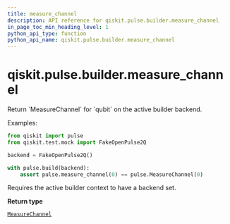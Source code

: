 ```yaml
---
title: measure_channel
description: API reference for qiskit.pulse.builder.measure_channel
in_page_toc_min_heading_level: 1
python_api_type: function
python_api_name: qiskit.pulse.builder.measure_channel
---
```


# qiskit.pulse.builder.measure\_channel

<Function id="qiskit.pulse.builder.measure_channel" name="measure_channel" isDedicatedPage={true} github="https://github.com/qiskit/qiskit/tree/stable/0.19/qiskit/pulse/builder.py" signature="measure_channel(qubit)">
  Return `MeasureChannel` for `qubit` on the active builder backend.

  Examples:

  ```python
  from qiskit import pulse
  from qiskit.test.mock import FakeOpenPulse2Q

  backend = FakeOpenPulse2Q()

  with pulse.build(backend):
      assert pulse.measure_channel(0) == pulse.MeasureChannel(0)
  ```

  <Admonition title="Note" type="note">
    Requires the active builder context to have a backend set.
  </Admonition>

  **Return type**

  [`MeasureChannel`](qiskit.pulse.channels.MeasureChannel "qiskit.pulse.channels.MeasureChannel")
</Function>

